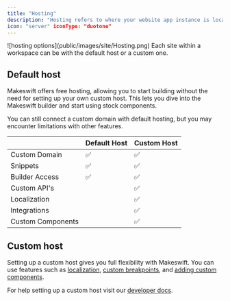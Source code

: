 ```yaml
---
title: "Hosting"
description: "Hosting refers to where your website app instance is located. You can either use Makeswift's **default host** or create your own **custom host**. You'll choose which to use when logging into Makeswift for the first time or when creating a new site in a workspace."
icon: "server" iconType: "duotone"
---
```


<Frame>![hosting options](public/images/site/Hosting.png)</Frame>

<Info>
  Each site within a workspace can be with the default host or a custom one.
</Info>

## Default host

Makeswift offers free hosting, allowing you to start building without the need for setting up your own custom host. This lets you dive into the Makeswift builder and start using stock components.

You can still connect a custom domain with default hosting, but you may encounter limitations with other features.

|                   | Default Host | Custom Host |
| ----------------- | ------------ | ----------- |
| Custom Domain     | ✅           | ✅          |
| Snippets          | ✅           | ✅          |
| Builder Access    | ✅           | ✅          |
| Custom API's      |              | ✅          |
| Localization      |              | ✅          |
| Integrations      |              | ✅          |
| Custom Components |              | ✅          |

## Custom host

Setting up a custom host gives you full flexibility with Makeswift. You can use features such as [localization](/product/localization), [custom breakpoints](/developer/reference/runtime/constructor#custom-breakpoints), and [adding custom components](/product/components).

For help setting up a custom host visit our [developer docs](https://docs.makeswift.com/pages-router/installation).
